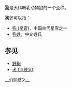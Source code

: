 '''[[狗|狗]]'''是犬科哺乳动物狼的一个亚种。

'''狗'''还可以指：
*[[狗_(星官)|狗 (星官)]]，中国古代星官之一
*[[狗姓|狗姓]]，中文姓氏

==参见==
*[[野狗|野狗]]
*[[犬_(消歧义)|犬 (消歧义)]]

{{Disambig|Cat=一字消歧义}}
__消除歧义__